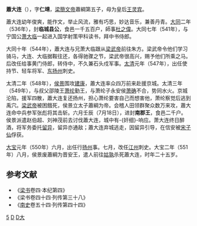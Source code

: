 '''蕭大连'''（{{bd|527年||551年||catIdx=X}}），字'''仁靖'''，[[梁簡文帝|梁簡文帝]]蕭綱第五子，母为皇后[[王灵宾|王灵宾]]。

蕭大连幼年俊爽，能作文，举止风流，雅有巧思，妙达音乐，兼善丹青。[[大同_(南梁)|大同]]二年（536年），封'''临城县公'''，食邑一千五百户，師事[[杜之偉|杜之偉]]。大同七年（541年），与宁国公[[萧大临|萧大临]]一起进入国学射策甲科读书，拜中书侍郎。

大同十年（544年），蕭大连与兄萧大临跟从[[梁武帝|梁武帝]]前往朱方。梁武帝令他们学习骑马，大连、大临据鞍往还，各得驰骤之节，梁武帝很高兴，赐予他们所乘之马。后改任给事黄门侍郎，转侍中，不久兼石头戍军事。[[太清|太清]]元年（547年），出任使持节、轻车将军、[[东扬州|东扬州]]刺史。

太清二年（548年），[[侯景|侯景]]围攻[[建康|建康]]，蕭大连率众四万前来赴援京城。太清三年（549年），与叔父邵陵王[[萧纶|萧纶]]勤王，与萧纶子永安侯[[萧确|萧确]]不合，势同水火。京城沦陷，援军四散，蕭大连复还扬州，担心萧纶要害自己而想害他，萧纶察觉后逃到禹穴。[[梁武帝|梁武帝]]被困餓死，侯景立太子蕭綱为帝。会稽人田领群聚众数万来攻，蕭大连命中兵参军张彪将其击斩。六月壬辰（7月18日），进封'''南郡王'''，食邑二千户。侯景派遣赵伯超、刘神茂前去讨伐蕭大连，城中有-{奸细}-响应。萧大连终日醉酒，将军务委托[[留异|留异]]，留异亦通敌；蕭大连弃城逃走，因留异引导，在信安被[[宋子仙|宋子仙]]俘获。

[[大宝_(南梁)|大宝]]元年（550年）六月，出任行[[扬州|扬州]]事。七月，改任[[江州|江州]]刺史。大宝二年（551年）八月，侯景废蕭綱为晋安王，遣人前往[[姑孰|姑孰]]杀死蕭大连，时年二十五岁。

==参考文献 ==
<div class="references-small">  
*《[[梁书|梁书]]卷四·本纪第四》
*《梁书卷四十四·列传第三十八》
*《[[南史|南史]]卷五十四·列传第四十四》

[[Category:梁簡文帝皇子|5]]
[[Category:南梁正王|D]]
[[Category:蘭陵蕭氏|D大]]
